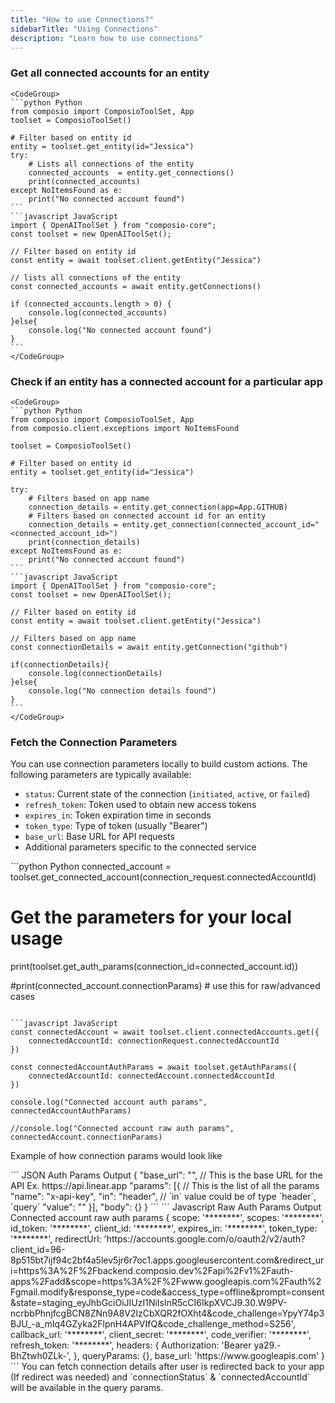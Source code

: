 ```yaml
---
title: "How to use Connections?"
sidebarTitle: "Using Connections"
description: "Learn how to use connections"
---
```


### Get all connected accounts for an entity
    <CodeGroup>
    ```python Python
    from composio import ComposioToolSet, App
    toolset = ComposioToolSet()

    # Filter based on entity id
    entity = toolset.get_entity(id="Jessica")
    try:
        # Lists all connections of the entity
        connected_accounts  = entity.get_connections() 
        print(connected_accounts)
    except NoItemsFound as e:
        print("No connected account found")
    ```
    ```javascript JavaScript
    import { OpenAIToolSet } from "composio-core";
    const toolset = new OpenAIToolSet();

    // Filter based on entity id
    const entity = await toolset.client.getEntity("Jessica")

    // lists all connections of the entity
    const connected_accounts = await entity.getConnections()

    if (connected_accounts.length > 0) {
        console.log(connected_accounts)
    }else{
        console.log("No connected account found")
    }
    ```
    </CodeGroup>

### Check if an entity has a connected account for a particular app
    <CodeGroup>
    ```python Python
    from composio import ComposioToolSet, App
    from composio.client.exceptions import NoItemsFound

    toolset = ComposioToolSet()

    # Filter based on entity id
    entity = toolset.get_entity(id="Jessica") 

    try:
        # Filters based on app name
        connection_details = entity.get_connection(app=App.GITHUB) 
        # Filters based on connected account id for an entity
        connection_details = entity.get_connection(connected_account_id="<connected_account_id>") 
        print(connection_details)
    except NoItemsFound as e:
        print("No connected account found")
    ```
    ```javascript JavaScript
    import { OpenAIToolSet } from "composio-core";
    const toolset = new OpenAIToolSet();

    // Filter based on entity id
    const entity = await toolset.client.getEntity("Jessica")

    // Filters based on app name
    const connectionDetails = await entity.getConnection("github")

    if(connectionDetails){
        console.log(connectionDetails)
    }else{
        console.log("No connection details found")
    }
    ```
    </CodeGroup>

### Fetch the Connection Parameters
You can use connection parameters locally to build custom actions. The following parameters are typically available:

- `status`: Current state of the connection (`initiated`, `active`, or `failed`)
- `refresh_token`: Token used to obtain new access tokens
- `expires_in`: Token expiration time in seconds
- `token_type`: Type of token (usually "Bearer")
- `base_url`: Base URL for API requests
- Additional parameters specific to the connected service

<CodeGroup>
```python Python
connected_account = toolset.get_connected_account(connection_request.connectedAccountId)

# Get the parameters for your local usage
print(toolset.get_auth_params(connection_id=connected_account.id))

#print(connected_account.connectionParams) # use this for raw/advanced cases
```

```javascript JavaScript
const connectedAccount = await toolset.client.connectedAccounts.get({
    connectedAccountId: connectionRequest.connectedAccountId
})

const connectedAccountAuthParams = await toolset.getAuthParams({
    connectedAccountId: connectedAccount.connectedAccountId
})

console.log("Connected account auth params", connectedAccountAuthParams)

//console.log("Connected account raw auth params", connectedAccount.connectionParams)

```
</CodeGroup>

Example of how connection params would look like 

<CodeGroup>
``` JSON Auth Params Output
{
	"base_url": "", // This is the base URL for the API Ex. https://api.linear.app
	"params": [{ // This is the list of all the params
		"name": "x-api-key", 
		"in": "header", // `in` value could be of type `header`, `query` 
		"value": "<api-key>"
	}],
	"body": {}
}
```
``` Javascript Raw Auth Params Output
Connected account raw auth params {
  scope: '********',
  scopes: '********',
  id_token: '********',
  client_id: '********',
  expires_in: '********',
  token_type: '********',
  redirectUrl: 'https://accounts.google.com/o/oauth2/v2/auth?client_id=96-8p515bt7ijf94c2bf4a5lev5jr6r7oc1.apps.googleusercontent.com&redirect_uri=https%3A%2F%2Fbackend.composio.dev%2Fapi%2Fv1%2Fauth-apps%2Fadd&scope=https%3A%2F%2Fwww.googleapis.com%2Fauth%2Fgmail.modify&response_type=code&access_type=offline&prompt=consent&state=staging_eyJhbGciOiJIUzI1NiIsInR5cCI6IkpXVCJ9.30.W9PV-ncrbbPhnjfcgBCN8ZNn9A8V2lzCbXQR2fOXht4&code_challenge=YpyY74p3BJU_-a_mIq4GZyka2FlpnH4APVIfQ&code_challenge_method=S256',
  callback_url: '********',
  client_secret: '********',
  code_verifier: '********',
  refresh_token: '********',
  headers: {
    Authorization: 'Bearer ya29.-BhZtwh0ZLk-',
  },
  queryParams: {},
  base_url: 'https://www.googleapis.com'
}
```

</CodeGroup>



<Note>
You can fetch connection details after user is redirected back to your app (If redirect was needed) and `connectionStatus` & `connectedAccountId` will be available in the query params.
</Note>